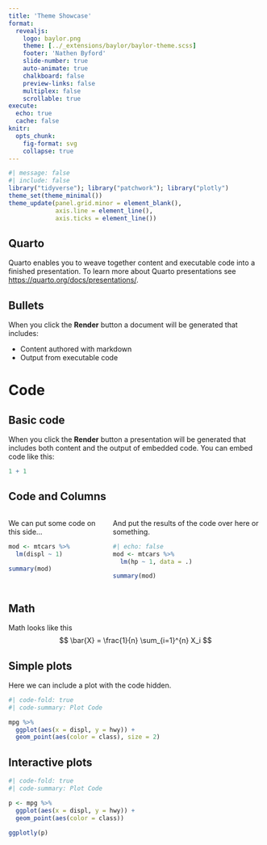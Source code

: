 ```yaml
---
title: 'Theme Showcase'
format: 
  revealjs:
    logo: baylor.png
    theme: [../_extensions/baylor/baylor-theme.scss]
    footer: 'Nathen Byford'
    slide-number: true
    auto-animate: true
    chalkboard: false
    preview-links: false
    multiplex: false
    scrollable: true
execute: 
  echo: true
  cache: false
knitr:
  opts_chunk: 
    fig-format: svg
    collapse: true
---
```



```r
#| message: false
#| include: false
library("tidyverse"); library("patchwork"); library("plotly")
theme_set(theme_minimal())
theme_update(panel.grid.minor = element_blank(),
             axis.line = element_line(),
             axis.ticks = element_line())
```

## Quarto

Quarto enables you to weave together content and executable code into a finished presentation. To learn more about Quarto presentations see <https://quarto.org/docs/presentations/>.

## Bullets

When you click the **Render** button a document will be generated that includes:

-   Content authored with markdown
-   Output from executable code

# Code

## Basic code

When you click the **Render** button a presentation will be generated that includes both content and the output of embedded code. You can embed code like this:

```r
1 + 1
```

## Code and Columns
:::: {.columns}
::: {.column width="36%"}
We can put some code on this side...
```.r
mod <- mtcars %>%
  lm(displ ~ 1) 
  
summary(mod)
```
:::

::: {.column width="58%"}
And put the results of the code over here or something.
```r
#| echo: false
mod <- mtcars %>%
  lm(hp ~ 1, data = .) 

```

```r
summary(mod)
```

:::
::::
## Math
Math looks like this
$$ 
\bar{X} = \frac{1}{n} \sum_{i=1}^{n} X_i
$$

## Simple plots

Here we can include a plot with the code hidden.

```r
#| code-fold: true
#| code-summary: Plot Code

mpg %>% 
  ggplot(aes(x = displ, y = hwy)) +
  geom_point(aes(color = class), size = 2) 
```

## Interactive plots

```r
#| code-fold: true
#| code-summary: Plot Code

p <- mpg %>% 
  ggplot(aes(x = displ, y = hwy)) +
  geom_point(aes(color = class)) 

ggplotly(p)
```

